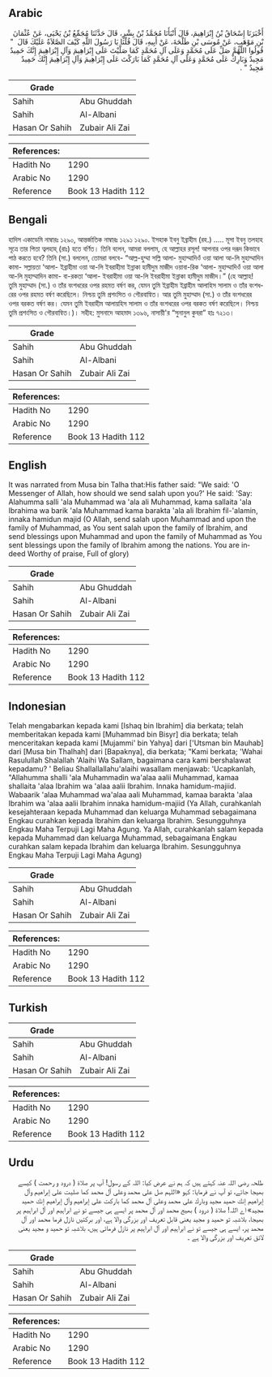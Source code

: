 ## Arabic


<div dir="rtl" lang="ar" style={{fontSize:'larger',backgroundColor:'#f8f9fa',padding:20}}>
أَخْبَرَنَا إِسْحَاقُ بْنُ إِبْرَاهِيمَ، قَالَ أَنْبَأَنَا مُحَمَّدُ بْنُ بِشْرٍ، قَالَ حَدَّثَنَا مُجَمِّعُ بْنُ يَحْيَى، عَنْ عُثْمَانَ بْنِ مَوْهَبٍ، عَنْ مُوسَى بْنِ طَلْحَةَ، عَنْ أَبِيهِ، قَالَ قُلْنَا يَا رَسُولَ اللَّهِ كَيْفَ الصَّلاَةُ عَلَيْكَ قَالَ ‏ "‏ قُولُوا اللَّهُمَّ صَلِّ عَلَى مُحَمَّدٍ وَعَلَى آلِ مُحَمَّدٍ كَمَا صَلَّيْتَ عَلَى إِبْرَاهِيمَ وَآلِ إِبْرَاهِيمَ إِنَّكَ حَمِيدٌ مَجِيدٌ وَبَارِكْ عَلَى مُحَمَّدٍ وَعَلَى آلِ مُحَمَّدٍ كَمَا بَارَكْتَ عَلَى إِبْرَاهِيمَ وَآلِ إِبْرَاهِيمَ إِنَّكَ حَمِيدٌ مَجِيدٌ ‏"‏ ‏.‏
</div>
<div style={{backgroundColor:'#f8f9fa',padding:20, marginBottom: 10}}><table> <thead> <tr> <th>Grade</th> <th></th> </tr> </thead> <tbody> <tr><td>Sahih</td><td>Abu Ghuddah</td></tr><tr><td>Sahih</td><td>Al-Albani</td></tr><tr><td>Hasan Or Sahih</td><td>Zubair Ali Zai</td></tr></tbody></table><table> <thead> <tr> <th>References:</th> <th></th> </tr> </thead> <tbody><tr><td>Hadith No</td><td>1290</td></tr><tr><td>Arabic No</td><td>1290</td></tr><tr><td>Reference</td><td>Book 13 Hadith 112</td></tr></tbody></table></div>

## Bengali


<div dir="ltr" lang="bn" style={{fontSize:'larger',backgroundColor:'#f8f9fa',padding:20}}>
হাদিস একাডেমি নাম্বারঃ ১২৯০, আন্তর্জাতিক নাম্বারঃ ১২৯১ ১২৯০. ইসহাক ইবনু ইব্রাহীম (রহ.) ..... মূসা ইবনু তলহাহ সূত্রে তার পিতা ত্বলহাহ্ (রাঃ) হতে বর্ণিত। তিনি বলেন, আমরা বললাম, হে আল্লাহর রসূল! আপনার ওপর দরূদ কিভাবে পাঠ করতে হবে? তিনি (সা.) বললেন, তোমরা বলবে- “আল্ল-হুম্মা সল্লি আলা- মুহাম্মাদিওঁ ওয়া আলা আ-লি মুহাম্মাদিন কামা- সল্লায়তা ‘আলা- ইব্রাহীমা ওয়া আ-লি ইবরাহীমা ইন্নাকা হামীদুম মাজীদ ওয়াবা-রিক ‘আলা- মুহাম্মাদিওঁ ওয়া আলা আ-লি মুহাম্মাদিন কামা- বা-রকতা ‘আলা- ইবরাহীমা ওয়া আ-লি ইবরাহীমা ইন্নাকা হামীদুম মাজীদ।” (হে আল্লাহ! তুমি মুহাম্মাদ (সা.) ও তাঁর বংশধরের ওপর রহমত বর্ষণ কর, যেমন তুমি ইব্রাহীম ইব্রাহীম আলাহিস সালাম ও তাঁর বংশধরের ওপর রহমত বর্ষণ করেছিলে। নিশ্চয় তুমি প্রশংসিত ও গৌরবান্বিত। আর তুমি মুহাম্মাদ (সা.) ও তাঁর বংশধরের ওপর বরকত বর্ষণ কর। যেমন তুমি ইবরাহীম আলায়হিস সালাম ও তাঁর বংশধরের ওপর বরকত বর্ষণ করেছিলে। নিশ্চয় তুমি প্রশংসিত ও গৌরবান্বিত।)। সহীহ: মুসনাদে আহমাদ ১৩৯৬, নাসায়ী'র “সুনানুল কুবরা” হাঃ ৭২১৩।
</div>
<div style={{backgroundColor:'#f8f9fa',padding:20, marginBottom: 10}}><table> <thead> <tr> <th>Grade</th> <th></th> </tr> </thead> <tbody> <tr><td>Sahih</td><td>Abu Ghuddah</td></tr><tr><td>Sahih</td><td>Al-Albani</td></tr><tr><td>Hasan Or Sahih</td><td>Zubair Ali Zai</td></tr></tbody></table><table> <thead> <tr> <th>References:</th> <th></th> </tr> </thead> <tbody><tr><td>Hadith No</td><td>1290</td></tr><tr><td>Arabic No</td><td>1290</td></tr><tr><td>Reference</td><td>Book 13 Hadith 112</td></tr></tbody></table></div>

## English


<div dir="ltr" lang="en" style={{fontSize:'larger',backgroundColor:'#f8f9fa',padding:20}}>
It was narrated from Musa bin Talha that:His father said: "We said: 'O Messenger of Allah, how should we send salah upon you?' He said: 'Say: Alahumma salli 'ala Muhammad wa 'ala ali Muhammad, kama sallaita 'ala Ibrahima wa barik 'ala Muhammad kama barakta 'ala ali Ibrahim fil-'alamin, innaka hamidun majid (O Allah, send salah upon Muhammad and upon the family of Muhammad, as You sent salah upon the family of Ibrahim, and send blessings upon Muhammad and upon the family of Muhammad as You sent blessings upon the family of Ibrahim among the nations. You are indeed Worthy of praise, Full of glory)
</div>
<div style={{backgroundColor:'#f8f9fa',padding:20, marginBottom: 10}}><table> <thead> <tr> <th>Grade</th> <th></th> </tr> </thead> <tbody> <tr><td>Sahih</td><td>Abu Ghuddah</td></tr><tr><td>Sahih</td><td>Al-Albani</td></tr><tr><td>Hasan Or Sahih</td><td>Zubair Ali Zai</td></tr></tbody></table><table> <thead> <tr> <th>References:</th> <th></th> </tr> </thead> <tbody><tr><td>Hadith No</td><td>1290</td></tr><tr><td>Arabic No</td><td>1290</td></tr><tr><td>Reference</td><td>Book 13 Hadith 112</td></tr></tbody></table></div>

## Indonesian


<div dir="ltr" lang="id" style={{fontSize:'larger',backgroundColor:'#f8f9fa',padding:20}}>
Telah mengabarkan kepada kami [Ishaq bin Ibrahim] dia berkata; telah memberitakan kepada kami [Muhammad bin Bisyr] dia berkata; telah menceritakan kepada kami [Mujammi' bin Yahya] dari ['Utsman bin Mauhab] dari [Musa bin Thalhah] dari [Bapaknya], dia berkata; "Kami berkata; 'Wahai Rasulullah Shalallah 'Alaihi Wa Sallam, bagaimana cara kami bershalawat kepadamu? ' Beliau Shallallallahu'alaihi wasallam menjawab: 'Ucapkanlah, "Allahumma shalli 'ala Muhammadin wa'alaa aalii Muhammad, kamaa shallaita 'alaa Ibrahim wa 'alaa aalii Ibrahim. Innaka hamidum-majiid. Wabaarik 'alaa Muhammad wa'alaa aali Muhammad, kamaa barakta 'alaa Ibrahim wa 'alaa aalii Ibrahim innaka hamidum-majiid (Ya Allah, curahkanlah kesejahteraan kepada Muhammad dan keluarga Muhammad sebagaimana Engkau curahkan kepada Ibrahim dan keluarga Ibrahim. Sesungguhnya Engkau Maha Terpuji Lagi Maha Agung. Ya Allah, curahkanlah salam kepada kepada Muhammad dan keluarga Muhammad, sebagaimana Engkau curahkan salam kepada Ibrahim dan keluarga Ibrahim. Sesungguhnya Engkau Maha Terpuji Lagi Maha Agung)
</div>
<div style={{backgroundColor:'#f8f9fa',padding:20, marginBottom: 10}}><table> <thead> <tr> <th>Grade</th> <th></th> </tr> </thead> <tbody> <tr><td>Sahih</td><td>Abu Ghuddah</td></tr><tr><td>Sahih</td><td>Al-Albani</td></tr><tr><td>Hasan Or Sahih</td><td>Zubair Ali Zai</td></tr></tbody></table><table> <thead> <tr> <th>References:</th> <th></th> </tr> </thead> <tbody><tr><td>Hadith No</td><td>1290</td></tr><tr><td>Arabic No</td><td>1290</td></tr><tr><td>Reference</td><td>Book 13 Hadith 112</td></tr></tbody></table></div>

## Turkish


<div dir="ltr" lang="tr" style={{fontSize:'larger',backgroundColor:'#f8f9fa',padding:20}}>

</div>
<div style={{backgroundColor:'#f8f9fa',padding:20, marginBottom: 10}}><table> <thead> <tr> <th>Grade</th> <th></th> </tr> </thead> <tbody> <tr><td>Sahih</td><td>Abu Ghuddah</td></tr><tr><td>Sahih</td><td>Al-Albani</td></tr><tr><td>Hasan Or Sahih</td><td>Zubair Ali Zai</td></tr></tbody></table><table> <thead> <tr> <th>References:</th> <th></th> </tr> </thead> <tbody><tr><td>Hadith No</td><td>1290</td></tr><tr><td>Arabic No</td><td>1290</td></tr><tr><td>Reference</td><td>Book 13 Hadith 112</td></tr></tbody></table></div>

## Urdu


<div dir="rtl" lang="ur" style={{fontSize:'larger',backgroundColor:'#f8f9fa',padding:20}}>
طلحہ رضی اللہ عنہ کہتے ہیں کہ ہم نے عرض کیا: اللہ کے رسول! آپ پر صلاۃ ( درود و رحمت ) کیسے بھیجا جائے، تو آپ نے فرمایا: کہو «اللہم صل على محمد وعلى آل محمد كما صليت على إبراهيم وآل إبراهيم إنك حميد مجيد وبارك على محمد وعلى آل محمد كما باركت على إبراهيم وآل إبراهيم إنك حميد مجيد» اے اللہ! صلاۃ ( درود ) بھیج محمد اور آل محمد پر ایسے ہی جیسے تو نے ابراہیم اور آل ابراہیم پر بھیجا، بلاشبہ تو حمید و مجید یعنی قابل تعریف اور بزرگی والا ہے، اور برکتیں نازل فرما محمد اور آل محمد پر، ایسے ہی جیسے تو نے ابراہیم اور آل ابراہیم پر نازل فرمائی ہیں، بلاشبہ تو حمید و مجید یعنی لائق تعریف اور بزرگی والا ہے ۔
</div>
<div style={{backgroundColor:'#f8f9fa',padding:20, marginBottom: 10}}><table> <thead> <tr> <th>Grade</th> <th></th> </tr> </thead> <tbody> <tr><td>Sahih</td><td>Abu Ghuddah</td></tr><tr><td>Sahih</td><td>Al-Albani</td></tr><tr><td>Hasan Or Sahih</td><td>Zubair Ali Zai</td></tr></tbody></table><table> <thead> <tr> <th>References:</th> <th></th> </tr> </thead> <tbody><tr><td>Hadith No</td><td>1290</td></tr><tr><td>Arabic No</td><td>1290</td></tr><tr><td>Reference</td><td>Book 13 Hadith 112</td></tr></tbody></table></div>